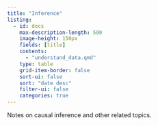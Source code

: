 ```yaml
---
title: "Inference"
listing:
  - id: docs
    max-description-length: 500
    image-height: 150px
    fields: [title]
    contents: 
      - "understand_data.qmd"
    type: table
    grid-item-border: false
    sort-ui: false
    sort: "date desc"
    filter-ui: false
    categories: true
---
```


Notes on causal inference and other related topics.
